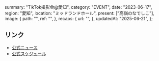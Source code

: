   summary: "TikTok撮影会@愛知",
  category: "EVENT",
  date: "2023-06-17",
  region: "愛知",
  location: "ミッドランドホール",
  present: ["高嶺のなでしこ"],
  image: {
    path: "",
    ref: "",
  },
  recaps: {
    url: "",
  },
  updatedAt: "2025-06-21",
};

## リンク

- [公式ニュース](https://takanenonadeshiko.jp/?p=788)
- [公式スケジュール](https://takanenonadeshiko.jp/?p=922)
